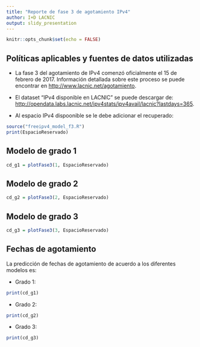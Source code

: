 ```yaml
---
title: "Reporte de fase 3 de agotamiento IPv4"
author: I+D LACNIC
output: slidy_presentation
---
```


```r
knitr::opts_chunk$set(echo = FALSE)
```

## Políticas aplicables y fuentes de datos utilizadas

- La fase 3 del agotamiento de IPv4 comenzó oficialmente el 15 de febrero de 2017. Información detallada sobre este proceso se puede encontrar en <http://www.lacnic.net/agotamiento>.

- El dataset "IPv4 disponible en LACNIC" se puede descargar de: <http://opendata.labs.lacnic.net/ipv4stats/ipv4avail/lacnic?lastdays=365>.

- Al espacio IPv4 dispoonible se le debe adicionar el recuperado:
```r
source("freeipv4_model_f3.R")
print(EspacioReservado)
```

## Modelo de grado 1

```r
cd_g1 = plotFase3(1, EspacioReservado)
```

## Modelo de grado 2

```r
cd_g2 = plotFase3(2, EspacioReservado)
```

## Modelo de grado 3

```r
cd_g3 = plotFase3(3, EspacioReservado)
```


## Fechas de agotamiento

La predicción de fechas de agotamiento de acuerdo a los diferentes modelos es:

- Grado 1:
```r
print(cd_g1)
```

- Grado 2:
```r
print(cd_g2)
```

- Grado 3:
```r
print(cd_g3)
```

